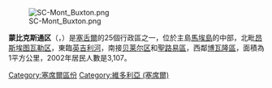 [[Image:SC-Mont_Buxton.png|thumb]]

'''蒙比克斯通区'''（{{lang-fr|Mont Buxton}}，{{IPA-fr|mɔ̃ bykstɔ̃}}）是[[塞舌爾|塞舌爾]]的25個行政區之一，位於主島[[馬埃島|馬埃島]]的中部，北毗[[昂斯埃图瓦勒区|昂斯埃图瓦勒区]]，東臨[[英吉利河|英吉利河]]，南接[[贝莱尔区|贝莱尔区]]和[[聖路易區_(塞舌爾)|聖路易區]]，西鄰[[博瓦隆區|博瓦隆區]]，面積為1平方公里，2002年居民人數是3,107。

{{coord|4|37|S|55|27|E|region:SC_type:adm1st_source:GNS-enwiki|display=title}}

{{塞舌爾行政區劃}}

{{DEFAULTSORT:Mont Buxton}}
[[Category:塞席爾區份|Category:塞席爾區份]]
[[Category:維多利亞_(塞席爾)|Category:維多利亞 (塞席爾)]]

{{Seychelles-geo-stub}}